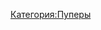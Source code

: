 {{Инфобокс для пуперов
|title2=Пухлый Дед
|другие_ники=Нестарый Дед (с 2017)
|image3=[[Файл:Пухлый_Дед.jpg|thumb]]
|сферы_творчества=RYTP
|год_начала=2015 год
|image4=
|имя_фамилия=
|дата_рождения=
|место_проживания=
|ссылки=
*[https://www.youtube.com/channel/UCSULE2ZIuwBFJRPhVGkrUHQ YouTube]
*[https://vk.com/public91340352 Группа ВК]
}}
[[Категория:Пуперы]]